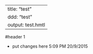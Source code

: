 ----
title: "test"
    ddd: "test"
    output: test.hmtl
----
#header 1

* put changes here 5:09 PM 20/9/2015